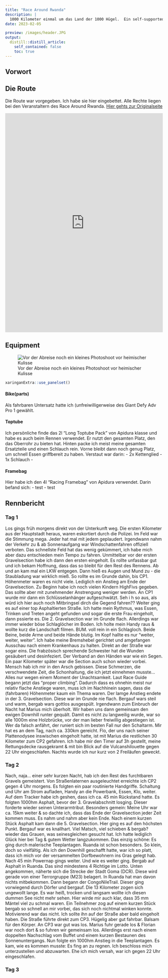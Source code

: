 ```yaml
---
title: "Race Around Rwanda"
description: |
  1000 Kilometer einmal um das Land der 1000 Hügel.  Ein self-supported Bikepacking Race, bei dem man nie alleine ist. 1000 Eindrücke und Geschichten. Hier kommen ein paar davon.
date: 2023-02-05

preview: /images/header.JPG
output:
  distill::distill_article:
    self_contained: false
    toc: true
---
```

## Vorwort


## Die Route
Die Route war vorgegeben. Ich habe sie hier eingebettet. Alle Rechte liegen bei den Veranstaltern des Race Around Rwanda. [Hier gehts zur Originalseite](http://racearoundrwanda.com/route/)

<iframe src="https://ridewithgps.com/embeds?type=route&#038;id=39979502&#038;title=RaR2023%20-%20draft&#038;metricUnits=true&#038;sampleGraph=true" style="width: 1px; min-width: 100%; height: 700px; border: none;" scrolling="no"></iframe>

## Equipment
![Vor der Abreise noch ein kleines Photoshoot vor heimischer Kulisse ](images/bike_small.png)
```r
xaringanExtra::use_panelset()
```

::::: {.panelset}

::: {.panel}
#### Bike(parts)
Als fahrbaren Untersatz hatte ich (unfreiwilligerweise des Giant Defy Adv Pro 1 gewählt. 
:::

::: {.panel}
#### Toptube
Ich persönliche finde das 2l "Long Toptube Pack" von Apidura klasse und habe es auch beim Rennen verwendet. Er nutzt den gesamten Platz, den das Oberrohr zu bieten hat. Hinten packe ich meist meine gesamten Ersatzteile und einen Schlauch rein. Vorne bleibt dann noch genug Platz, um schnell Essen griffbereit zu haben. 
Verstaut war darin:
- 2x Kettenglied
- 1x Schlauch
- 
:::

::: {.panel}
#### Framebag
Hier habe ich den 4l "Racing Framebag" von Apidura verwendet. 
Darin befand sich:
- test
- test
:::
:::::

## Rennbericht

### Tag 1
Los gings früh morgens direkt von der Unterkunft weg. Die ersten Kilometer aus der Hauptstadt heraus, waren eskortiert durch die Polizei. Im Feld war die Stimmung mega. Jeder hat mal mit jedem geplaudert. Irgendwann nahm der Verkehr zu & ab Sonnenaufgang war Windschattenfahren offiziell verboten. Das schnellste Feld hat das wenig gekümmert, ich habe mich aber dazu entschieden mein Tempo zu fahren. Unmittelbar vor der ersten Gravelsection habe ich dann den ersten eingeholt. Es rollte unfassbar gut und ich bekam Hoffnung, dass das so bleibt für den Rest des Rennens. Ab und an kam mal ein LKW entgegen. Dann hieß es Augen und Mund zu - die Staubladung war wirklich mieß. So rollte es im Grunde dahin, bis CP1. Höhenmeter waren es nicht viele. Lediglich ein Anstieg am Ende der Gravelsection. Zu Beginn habe ich noch vielen Kindern HighFivs gegeben. Das sollte aber mit zunehmender Anstrengung weniger werden. An CP1 wurde mir dann ein Schlüsselanhänger aufgeschwätzt. Seh i h so aus, als würd ich hier auch noch Mitbringsel dirch die Gegend fahren?? Weiter ging es auf einer top Asphaltierten Straße. Ich hatte mein Rythmus, was Essen, Trinken und Treten angeht gefunden und sogar die erste Frau eingeholt, dann pssierte es. Die 2. Gravelsection war im Grunde flach. Allerdings war immer wieder böse Schlaglöcher im Boden. Ich holte mein Handy raus & wollte kurz die Landschaft filmen. BUM. voll rein in ein Schlagloch. Beide Beine, beide Arme und beide Hände blutig. Im Kopf hallte es nur "weiter, weiter, weiter". Ich habe meine Bremshebel gerichtet und amgefangen Ausschau nach einem Krankenhaus zu halten. Direkt an der Straße war sogar eins. Die frabzösisch sprechende Schwester hat die Wunden gesäubert und desinfeziert. Der Verband an den Händen war wie ein Segen. Ein paar Kilometer später war die Section auch schon wieder vorbei. Mensch hab ich mir in den Arsch gebissen. Diese Schmerzen, die verschwendete Zeit, die Schonhaltung, die ich jetzt einnehmen musste... Alles nur wegen einem Moment der Unachtsamkeit.
Laut Race Guide begann jetzt das "proper climbing". Dadurch dass es ohnehin meist nur relativ flache Anstiege waren, muss ich im Nachhinein sagen, dass die (fahrbaren) Höhenmeter kaum ein Thema waren. Der lamge Anstieg endete in der 3. Gravelsection. Diese war im Grunde nie flach. Bergauf wars steil und warm, bergab wars gottlos ausgespült. Irgendwann zum Einbruch der Nacht hat Marius mich überholt. Wir haben uns dann gemeinsam den ewigen Downhill runter gequält. Damit es nicht zu langweilig wurde, war so alle 1000m eine Holzbrücke, vor der man lieber freiwillig abgestiegen ist. Wer da falsch anfährt, der runiert sich im besten Fall nur den Schaltarm. Mir hat es an dem Tag, nach ca. 330km gereicht. Flo, der uns nach seiner Plattenodysee inswischen eingeholt hatte, ist mit Marius die restlichen 30 Kilometer zum CP2 gefahren. Ich habe mir den Timer auf 3h gestellt, meine Rettungsdecke rausgekramt & mit bin Blick auf die Vulcanshilouette gegen 22 Uhr eingeschlafen. Nachts wurde ich nur kurz von 2 Freiläufen geweckt.

### Tag 2
Nach, naja... einer sehr kurzen Nacht, hab ich den Rest des furchtbaren Gravels gemeistert. Von Straßenlaternen ausgeleuchtet erreichte ich CP2 gegen 4 Uhr morgens. Es folgten ein paar routinierte Handgriffe. Schaltung und Uhr am Strom aufladen, Handy an die Powerbank, Essen, Klo, weiter. Auf dem Tracker habe ich geshen, dass ich ca. 45 min Rückstand hatte. Es folgten 1000hm Asphalt, bevor der 3. Gravelabschnitt losging. Dieser forderte wieder seinen Unterarmtribut. Besonders gemein: Meine Uhr war ca. 15km weiter & so dachte ich, dass das Ende der Gravelsection jeder Zeit kommen muss. Es nahm und nahm aber kein Ende. Nach einem kurzen Stück Asphalt kam dann die 5. Gravelsection. Hier ging es auf den höchsten Punkt. Bergauf war es knallhart. Viel Matsch, viel schieben & bergab? wieder das Grauen, was seinesgleichen gesucht hat. Ich hatte lediglich Glück hier bei Tag & gutem Wetter langzukommen. Das einzig schöne: Es ging durch malerische Teeplantagen. Ruanda ist schon besonders. So klein, doch so vielfältig. Als ich den Downhill geschafft hatte, war ich so platt, dass ich mich vor der versammelten Dorfbewohnern ins Gras gelegt hab. Nach 45 min Powernap gings weiter. Und wie es weiter ging. Bergab auf Asphalt in Ruanda. Das sind mindestens 4 Richtige im Lotto. Unten angekommen, näherte sich die Strecke der Stadt Goma (DCR). Diese wird gerade von einer Terrorgruppe (M23) belagert. In Ruanda hat man davon nichts mitbekommen. Dann begann der CongoNileTrail. Dieser ging vorwiegend durch Dörfer und bergauf. Die 13 Kilometer zogen sich ungewollt lange. Es war heiß, trocken und langsam wollte ich diesen dummen See nicht mehr sehen. Hier wirde mir auch klar, dass 35 mm Mäntel viel zu schmal waren. Ein Teilnehmer zog auf einem kurzen Stück bergab so schnell an mir vorbei, das sich noch nichtmal winken konnte. Motivierend war das nicht. Ich sollte ihn auf der Straße aber bald eingeholt haben. Die Straße führte direkt zum CP3. Hügelig aber gut fahrbar. Balsam für den Körper. An CP3 war gut was los. Marius fuhr gerade los & Florian war noch dort & so fuhren wir gemeinsam los. Allerdings erst nach einem doppelten Nachschlag vom Buffet und einem kurzen Bestaunen des Sonnenuntergangs. Nun folgte ein 1000hm Anstieg in die Teeplantagen. Es kam, wie es kommen musste: Es fing an zu regnen. Ich beschloss mich unterzustellen und abzuwarten. Ehe ich mich versah, war ich gegen 22 Uhr eingeschlafen.

### Tag 3
